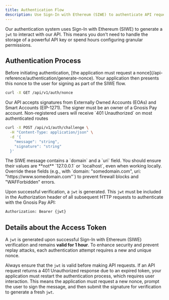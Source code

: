 ```yaml
---
title: Authentication Flow
description: Use Sign-In with Ethereum (SIWE) to authenticate API requests.
---
```


Our authentication system uses Sign-In with Ethereum (SIWE) to generate a `jwt` to interact with our API.
This means you don't need to handle the storage of a powerful API key or spend hours configuring granular permissions.


## Authentication Process

<Steps titleSize="h3">
<Step title="Generate a Nonce to sign a SIWE Message">
Before initiating authentication, [the application must request a nonce](/api-reference/authentication/generate-nonce).
Your application then presents this nonce to the user for signing as part of the SIWE flow.

```bash cURL
curl -X GET /api/v1/auth/nonce
```
</Step>
<Step title="Sign the SIWE Message with your Wallet or Provider">
Our API accepts signatures from Externally Owned Accounts (EOAs) and Smart Accounts (EIP-1271).

<Warning>
The signer must be an owner of a Gnosis Pay account. 
Non-registered users will receive `401 Unauthorized` on most authenticated routes
</Warning>
</Step>
<Step title="Verify the Signature and get an Access Token">

```bash cURL
curl -X POST /api/v1/auth/challenge \
  -H "Content-Type: application/json" \
  -d '{
    "message": "string",
    "signature": "string"
  }'
```
</Step>
</Steps>

<Warning>
The SIWE message contains a `domain` and a `uri` field. You should ensure their values are **not** `127.0.0.1` or `localhost`, even when working locally. Override these fields (e.g., with `domain: "somedomain.com", uri: "https://www.somedomain.com"`) to prevent firewall blocks and "WAFForbidden" errors.
</Warning>

Upon successful verification, a `jwt` is generated.
This `jwt` must be included in the Authorization header of all subsequent HTTP requests to authenticate with the Gnosis Pay API: 

```bash
Authorization: Bearer {jwt}
```

## Details about the Access Token

A `jwt` is generated upon successful Sign-In with Ethereum (SIWE) verification and remains **valid for 1 hour**.
To enhance security and prevent replay attacks, each authentication attempt requires a new and unique nonce.

Always ensure that the `jwt` is valid before making API requests.
If an API request returns a 401 Unauthorized response due to an expired token,
your application must restart the authentication process, which requires user interaction.
This means the application must request a new nonce, prompt the user to sign the message,
and then submit the signature for verification to generate a fresh `jwt`.